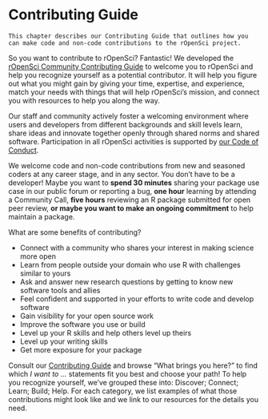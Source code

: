 # Contributing Guide {#contributingguide}

```block
This chapter describes our Contributing Guide that outlines how you can make code and non-code contributions to the rOpenSci project.

```

So you want to contribute to rOpenSci? Fantastic! We developed the [rOpenSci Community Contributing Guide](https://contributing.ropensci.org/) to welcome you to rOpenSci and help you recognize yourself as a potential contributor. It will help you figure out what you might gain by giving your time, expertise, and experience, match your needs with things that will help rOpenSci’s mission, and connect you with resources to help you along the way.

Our staff and community actively foster a welcoming environment where users and developers from different backgrounds and skill levels learn, share ideas and innovate together openly through shared norms and shared software. Participation in all rOpenSci activities is supported by [our Code of Conduct](https://ropensci.org/code-of-conduct).

We welcome code and non-code contributions from new and seasoned coders at any career stage, and in any sector. You don’t have to be a developer! Maybe you want to **spend 30 minutes** sharing your package use case in our public forum or reporting a bug, **one hour** learning by attending a Community Call, **five hours** reviewing an R package submitted for open peer review, **or maybe you want to make an ongoing commitment** to help maintain a package.

What are some benefits of contributing?

*   Connect with a community  who shares your interest in making science more open
*   Learn from people outside your domain who use R with challenges similar to yours
*   Ask and answer new research questions by getting to know new software tools and allies
*   Feel confident and supported in your efforts to write code and develop software
*   Gain visibility for your open source work
*   Improve the software you use or build
*   Level up your R skills and help others level up theirs
*   Level up your writing skills
*   Get more exposure for your package

Consult our [Contributing Guide](https://contributing.ropensci.org/) and browse "What brings you here?" to find which _I want to …_ statements fit you best and choose your path! To help you recognize yourself, we’ve grouped these into: Discover; Connect; Learn; Build; Help. For each category, we list examples of what those contributions might look like and we link to our resources for the details you need.
